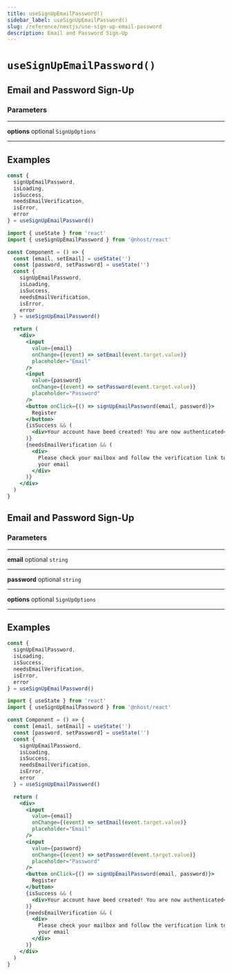 ```yaml
---
title: useSignUpEmailPassword()
sidebar_label: useSignUpEmailPassword()
slug: /reference/nextjs/use-sign-up-email-password
description: Email and Password Sign-Up
---
```


# `useSignUpEmailPassword()`

## Email and Password Sign-Up

### Parameters

---

**<span className="parameter-name">options</span>** <span className="optional-status">optional</span> `SignUpOptions`

---

## Examples

```js
const {
  signUpEmailPassword,
  isLoading,
  isSuccess,
  needsEmailVerification,
  isError,
  error
} = useSignUpEmailPassword()
```

```jsx
import { useState } from 'react'
import { useSignUpEmailPassword } from '@nhost/react'

const Component = () => {
  const [email, setEmail] = useState('')
  const [password, setPassword] = useState('')
  const {
    signUpEmailPassword,
    isLoading,
    isSuccess,
    needsEmailVerification,
    isError,
    error
  } = useSignUpEmailPassword()

  return (
    <div>
      <input
        value={email}
        onChange={(event) => setEmail(event.target.value)}
        placeholder="Email"
      />
      <input
        value={password}
        onChange={(event) => setPassword(event.target.value)}
        placeholder="Password"
      />
      <button onClick={() => signUpEmailPassword(email, password)}>
        Register
      </button>
      {isSuccess && (
        <div>Your account have beed created! You are now authenticated</div>
      )}
      {needsEmailVerification && (
        <div>
          Please check your mailbox and follow the verification link to verify
          your email
        </div>
      )}
    </div>
  )
}
```

## Email and Password Sign-Up

### Parameters

---

**<span className="parameter-name">email</span>** <span className="optional-status">optional</span> `string`

---

**<span className="parameter-name">password</span>** <span className="optional-status">optional</span> `string`

---

**<span className="parameter-name">options</span>** <span className="optional-status">optional</span> `SignUpOptions`

---

## Examples

```js
const {
  signUpEmailPassword,
  isLoading,
  isSuccess,
  needsEmailVerification,
  isError,
  error
} = useSignUpEmailPassword()
```

```jsx
import { useState } from 'react'
import { useSignUpEmailPassword } from '@nhost/react'

const Component = () => {
  const [email, setEmail] = useState('')
  const [password, setPassword] = useState('')
  const {
    signUpEmailPassword,
    isLoading,
    isSuccess,
    needsEmailVerification,
    isError,
    error
  } = useSignUpEmailPassword()

  return (
    <div>
      <input
        value={email}
        onChange={(event) => setEmail(event.target.value)}
        placeholder="Email"
      />
      <input
        value={password}
        onChange={(event) => setPassword(event.target.value)}
        placeholder="Password"
      />
      <button onClick={() => signUpEmailPassword(email, password)}>
        Register
      </button>
      {isSuccess && (
        <div>Your account have beed created! You are now authenticated</div>
      )}
      {needsEmailVerification && (
        <div>
          Please check your mailbox and follow the verification link to verify
          your email
        </div>
      )}
    </div>
  )
}
```
